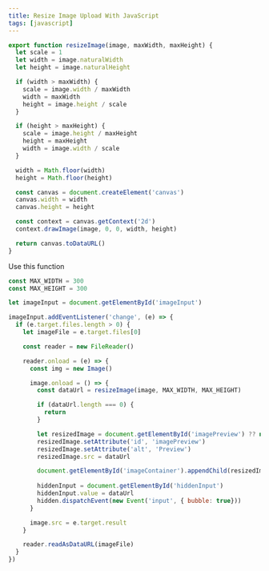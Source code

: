```yaml
---
title: Resize Image Upload With JavaScript
tags: [javascript]
---
```


```js
export function resizeImage(image, maxWidth, maxHeight) {
  let scale = 1
  let width = image.naturalWidth
  let height = image.naturalHeight

  if (width > maxWidth) {
    scale = image.width / maxWidth
    width = maxWidth
    height = image.height / scale
  }

  if (height > maxHeight) {
    scale = image.height / maxHeight
    height = maxHeight
    width = image.width / scale
  }

  width = Math.floor(width)
  height = Math.floor(height)

  const canvas = document.createElement('canvas')
  canvas.width = width
  canvas.height = height

  const context = canvas.getContext('2d')
  context.drawImage(image, 0, 0, width, height)

  return canvas.toDataURL()
}
```

Use this function

```js
const MAX_WIDTH = 300
const MAX_HEIGHT = 300

let imageInput = document.getElementById('imageInput')

imageInput.addEventListener('change', (e) => {
  if (e.target.files.length > 0) {
    let imageFile = e.target.files[0]

    const reader = new FileReader()

    reader.onload = (e) => {
      const img = new Image()

      image.onload = () => {
        const dataUrl = resizeImage(image, MAX_WIDTH, MAX_HEIGHT)

        if (dataUrl.length === 0) {
          return
        }

        let resizedImage = document.getElementById('imagePreview') ?? new Image()
        resizedImage.setAttribute('id', 'imagePreview')
        resizedImage.setAttribute('alt', 'Preview')
        resizedImage.src = dataUrl

        document.getElementById('imageContainer').appendChild(resizedImage)
      
        hiddenInput = document.getElementById('hiddenInput')
        hiddenInput.value = dataUrl
        hidden.dispatchEvent(new Event('input', { bubble: true}))
      }

      image.src = e.target.result
    }

    reader.readAsDataURL(imageFile)
  }
})
```
